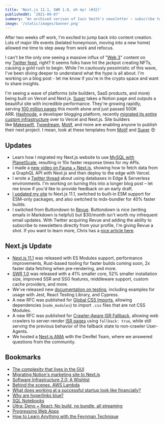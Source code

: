 ```yaml
---
title: 'Next.js 11.1, SWR 1.0, oh my! (#32)'
publishedAt: '2021-09-07'
summary: "An archived verison of Iain Smith's newsletter – subscribe to get early access."
image: '/static/images/banner.png'
---
```


After two weeks off work, I'm excited to jump back into content creation. Lots of major life events (belated honeymoon, moving into a new home) allowed me time to step away from work and refocus.

I can't be the only one seeing a massive influx of "[Web 3](https://www.freecodecamp.org/news/what-is-web3/)" content on my [Twitter feed](https://twitter.com/hghmls/status/1433234653490683907), right? It seems folks have hit the jackpot creating NFTs, causing a gold rush to begin. While I'm cautiously pessimistic of this wave, I've been diving deeper to understand what the hype is all about. I'm working on a blog post - let me know if you're in the crypto space and want to share insights.

I'm seeing a wave of platforms (site builders, SaaS products, and more) being built on Vercel and Next.js. [Super](https://super.so/) takes a Notion page and outputs a beautiful site with incredible performance. They're growing rapidly, serving [100 million pages](https://twitter.com/TrillCyborg/status/1432404103611568133) this month alone and just passed 500K ARR. [Hashnode](https://townhall.hashnode.com/powerful-and-superfast-hashnode-blogs-now-powered-by-nextjs-11-and-vercel), a developer blogging platform, recently [migrated its entire custom infrastructure](https://townhall.hashnode.com/powerful-and-superfast-hashnode-blogs-now-powered-by-nextjs-11-and-vercel) over to Vercel and Next.js. Site builders like [Makeswift](https://www.makeswift.com/), [Typedream](https://typedream.com/), [Motif](https://motif.land/), and more are enabling anyone to publish their next project. I mean, look at these templates from [Motif](https://twitter.com/leeerob/status/1422762335442190338) and [Super](https://super.so/market) 😍

## Updates

- Learn how I migrated my Next.js website to use [MySQL with PlanetScale](/blog/mysql-planetscale), resulting in 10x faster response times for my APIs.
- I made a [new video on Fauna + Next.js](https://www.youtube.com/watch?v=92qPXQa_BUQ), showing how to fetch data from a GraphQL API with Next.js and then deploy to the edge with Vercel.
- I wrote a [Twitter thread](https://twitter.com/leeerob/status/1430177168307412998) about using databases in Edge & Serverless environments. I'm working on turning this into a longer blog post – let me know if you'd like to provide feedback on an early draft.
- [I updated my site](https://github.com/leerob/iainsmith.me/pull/354) to Next.js 11.1, switched to built-in ESM support for ESM-only packages, and also switched to mdx-bundler for 40% faster builds.
- I switched from Buttondown to [Revue](/snippets/revue). Buttondown is nice (writing emails in Markdown is helpful) but $30/month isn't worth my infrequent email updates. With Twitter acquiring Revue and adding the ability to subscribe to newsletters directly from your profile, I'm giving Revue a shot. If you want to learn more, Chris has a [nice article here](https://www.ctnicholas.dev/articles/integrate-twitter-newsletters-with-api-routes).

## Next.js Update

- [Next.js 11.1](https://nextjs.org/blog/next-11-1) was released with ES Modules support, performance improvements, Rust-based tooling for faster builds coming soon, 2x faster data fetching when pre-rendering, and more.
- [SWR 1.0](https://swr.vercel.app/blog/swr-v1) was released with a 41% smaller core, 52% smaller installation size, improved SSR and SSG features, middleware support, custom cache providers, and more.
- We've released new [documentation on testing](https://nextjs.org/docs/testing), including examples for usage with Jest, React Testing Library, and Cypress.
- A new RFC was published for [Global CSS Imports](https://github.com/vercel/next.js/discussions/27953), allowing dependencies (`node_modules`) to import `.css` files that are not CSS Modules.
- A new RFC was published for [Crawler-Aware ISR Fallback](https://github.com/vercel/next.js/discussions/28180), allowing web crawlers to server-render [ISR pages](https://vercel.com/docs/next.js/incremental-static-regeneration) using `fallback: true`, while still serving the previous behavior of the fallback state to non-crawler User-Agents.
- We hosted a [Next.js AMA](https://github.com/vercel/next.js/discussions/27687) with the DevRel Team, where we answered questions from the community.

## Bookmarks

- [The complexity that lives in the GUI](https://blog.royalsloth.eu/posts/the-complexity-that-lives-in-the-gui/)
- [Migrating Notion's marketing site to Next.js](https://www.notion.so/blog/migrating-notion-marketing-to-next-js)
- [Software Infrastructure 2.0: A Wishlist](https://erikbern.com/2021/04/19/software-infrastructure-2.0-a-wishlist.html)
- [Behind the scenes, AWS Lambda](https://www.bschaatsbergen.com/behind-the-scenes-lambda)
- [What does working at a successful startup look like financially?](https://zamiang.com/working-at-a-successful-startup-look-like-financially)
- [Why are hyperlinks blue?](https://blog.mozilla.org/en/internet-culture/deep-dives/why-are-hyperlinks-blue/)
- [SQL Notebooks](https://popsql.com/notebooks)
- [Ultra: Deno + React: No build, no bundle, all streaming](https://github.com/exhibitionist-digital/ultra)
- [Progressing Web Apps](https://blog.almaer.com/progressing-web-apps/)
- [How to Learn Anything with the Feynman Technique](https://blog.doist.com/feynman-technique/)
